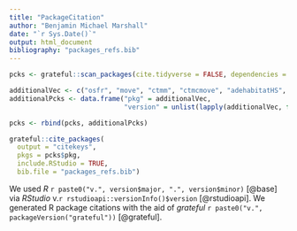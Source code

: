 ```yaml
---
title: "PackageCitation"
author: "Benjamin Michael Marshall"
date: "`r Sys.Date()`"
output: html_document
bibliography: "packages_refs.bib"
---
```

```r
pcks <- grateful::scan_packages(cite.tidyverse = FALSE, dependencies = TRUE)

additionalVec <- c("osfr", "move", "ctmm", "ctmcmove", "adehabitatHS", "amt")
additionalPcks <- data.frame("pkg" = additionalVec,
                             "version" = unlist(lapply(additionalVec, function(x){as.character(packageVersion(x))})))

pcks <- rbind(pcks, additionalPcks)
```
```r

grateful::cite_packages(
  output = "citekeys",
  pkgs = pcks$pkg,
  include.RStudio = TRUE,
  bib.file = "packages_refs.bib")

```

We used *R* `r paste0("v.", version$major, ".", version$minor)` [@base] via *RStudio* v.`r rstudioapi::versionInfo()$version` [@rstudioapi].
<!-- We used *ggplot2* `r paste0("v.", packageVersion("ggplot2"))` for creating figures [@ggplot2], with the expansions: *ggpubr* `r paste0("v.", packageVersion("ggpubr"))` [@ggpubr], *ggtext* `r paste0("v.", packageVersion("ggtext"))` [@ggtext], *ggspatial* `r paste0("v.", packageVersion("ggspatial"))` [@ggspatial], and *scico* `r paste0("v.", packageVersion("scico"))` [@scico]. -->
<!-- We used the *dplyr* `r paste0("v.", packageVersion("dplyr"))` and *stringr* `r paste0("v.", packageVersion("stringr"))` packages for data manipulation [@dplyr; @stringr]. -->
<!-- We used *sp* `r paste0("v.", packageVersion("sp"))` [@sp], *adehabitatHR* `r paste0("v.", packageVersion("adehabitatHR"))` [@adehabitatHR], *ctmm* `r paste0("v.", packageVersion("ctmm"))` [@ctmm], *move* `r paste0("v.", packageVersion("move"))` [@move], *rgeos* `r paste0("v.", packageVersion("rgeos"))` [@rgeos] for manipulation of spatial data and estimation of space use. -->
We generated R package citations with the aid of *grateful* `r paste0("v.", packageVersion("grateful"))` [@grateful].
